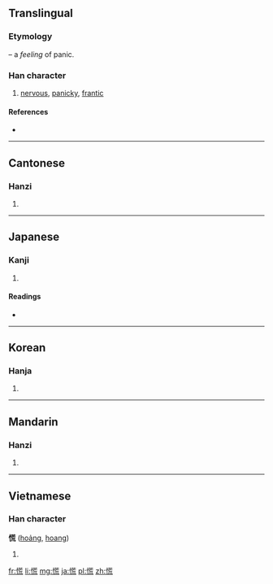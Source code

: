 ==Translingual==

===Etymology===
{{Han compound|心|t1=heart|alt1=忄|荒|ls=psc|c1=s|c2=p}} – a ''feeling'' of panic.

===Han character===
{{Han char|rn=61|rad=心|as=10|sn=13|four=9401<sub>1</sub>|canj=心廿卜山 (PTYU)}}

# [[nervous]], [[panicky]], [[frantic]]

====References====
* {{Han ref|kx=0398.090|dkj=11057|dj=0737.090|hdz=42326.070|uh=614C|ud=24908|bh=B757|bd=46935}}

----

==Cantonese==

===Hanzi===
{{yue-hanzi|jyut=|y=fong1}}

# {{defn|Cantonese|sort=心10}}

----

==Japanese==

===Kanji===
{{ja-kanji|grade=c|rs=心10}}

# {{defn|Japanese|sort=心10}}

====Readings====
* {{ja-readings|on=[[こう]] (kō)|kun=[[あわてる]] (awateru), [[あわただし]] (awatadashi), [[くらい]] (kurai)}}

----

==Korean==

===Hanja===
{{ko-hanja|hangeul=황|eumhun=|rv=hwang|mr=hwang|y=hwang}}

# {{defn|Korean|sort=心10}}

----

==Mandarin==

===Hanzi===
{{cmn-hanzi|pin=[[huāng]] ([[huang1]])|wg=huang<sup>1</sup>}}

# {{defn|Mandarin|sort=心10}}

----

==Vietnamese==

===Han character===
'''慌''' ([[hoảng]], [[hoang]])

# {{defn|Vietnamese}}

[[fr:慌]]
[[li:慌]]
[[mg:慌]]
[[ja:慌]]
[[pl:慌]]
[[zh:慌]]
